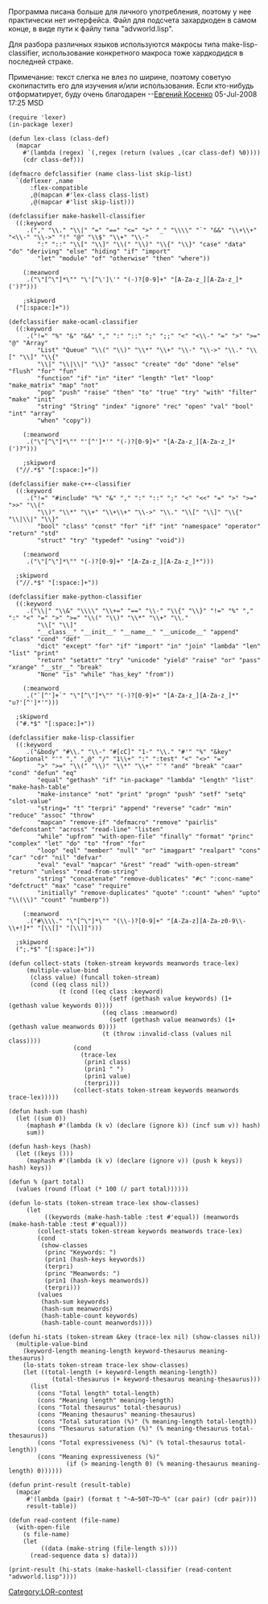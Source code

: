 Программа писана больше для личного употребления, поэтому у нее практически нет интерфейса. Файл для подсчета захардкоден в самом конце, в виде пути к файлу типа "advworld.lisp".

Для разбора различных языков используются макросы типа make-lisp-classifier, использование конкретного макроса тоже хардкодидся в последней страке.

Примечание: текст слегка не влез по ширине, поэтому советую скопипастить его для изучения и/или использования. Если кто-нибудь отформатирует, буду очень благодарен --[[User:eugine_kosenko|Евгений Косенко]] 05-Jul-2008 17:25 MSD

<pre>
(require 'lexer)
(in-package lexer)

(defun lex-class (class-def)
  (mapcar 
	#'(lambda (regex) `(,regex (return (values ,(car class-def) %0))))
	(cdr class-def)))

(defmacro defclassifier (name class-list skip-list)
  `(deflexer ,name
	  :flex-compatible 
	  ,@(mapcan #'lex-class class-list)
	  ,@(mapcar #'list skip-list)))

(defclassifier make-haskell-classifier
  ((:keyword
	 .("," "\\." "\\|" "=" "==" "<=" ">" "_" "\\\\" "`" "&&" "\\+\\+" "<\\-" "\\->" "!" "@" "\\$" "\\+" "\\-"
		":" "::" "\\[" "\\]" "\\(" "\\)" "\\{" "\\}" "case" "data" "do" "deriving" "else" "hiding" "if" "import" 
 		"let" "module" "of" "otherwise" "then" "where"))

	(:meanword
	 .("\"[^\"]*\"" "\'[^\']\'" "(-)?[0-9]+" "[A-Za-z_][A-Za-z_]*(')?")))

	;skipword
  ("[:space:]+"))

(defclassifier make-ocaml-classifier
  ((:keyword
	 .("!=" "%" "&" "&&" "," ":" "::" ";" ";;" "<" "<\\-" "=" ">" ">=" "@" "Array"
		"List" "Queue" "\\(" "\\)" "\\*" "\\+" "\\-" "\\->" "\\." "\\[" "\\]" "\\{"
		"\\|" "\\|\\|" "\\}" "assoc" "create" "do" "done" "else" "flush" "for" "fun"
		"function" "if" "in" "iter" "length" "let" "loop" "make_matrix" "map" "not"
		"pop" "push" "raise" "then" "to" "true" "try" "with" "filter" "make" "init"
		"string" "String" "index" "ignore" "rec" "open" "val" "bool" "int" "array"
		"when" "copy"))

	(:meanword
	 .("\"[^\"]*\"" "'[^']*'" "(-)?[0-9]+" "[A-Za-z_][A-Za-z_]*(')?")))

	;skipword
  ("//.*$" "[:space:]+"))

(defclassifier make-c++-classifier
  ((:keyword
	 .("!=" "#include" "%" "&" "," ":" "::" ";" "<" "<<" "=" ">" ">=" ">>" "\\("
		"\\)" "\\*" "\\+" "\\+\\+" "\\->" "\\." "\\[" "\\]" "\\{" "\\|\\|" "\\}"
		"bool" "class" "const" "for" "if" "int" "namespace" "operator" "return" "std"
		"struct" "try" "typedef" "using" "void"))

	(:meanword
	 .("\"[^\"]*\"" "(-)?[0-9]+" "[A-Za-z_][A-Za-z_]*")))

  ;skipword
  ("//.*$" "[:space:]+"))

(defclassifier make-python-classifier
  ((:keyword 
	 .("\\|" "\\&" "\\\\" "\\+=" "==" "\\-" "\\{" "\\}" "!=" "%" "," ":" "<" "=" ">" ">=" "\\(" "\\)" "\\*" "\\+" "\\." 
		"\\[" "\\]"
		"__class__" "__init__" "__name__" "__unicode__" "append" "class" "cond" "def"
		"dict" "except" "for" "if" "import" "in" "join" "lambda" "len" "list" "print"
		"return" "setattr" "try" "unicode" "yield" "raise" "or" "pass" "xrange" "__str__" "break" 
		"None" "is" "while" "has_key" "from"))

	(:meanword
	 .("`[^']+`" "\"[^\"]*\"" "(-)?[0-9]+" "[A-Za-z_][A-Za-z_]*" "u?'[^']*'")))

  ;skipword	
  ("#.*$" "[:space:]+"))

(defclassifier make-lisp-classifier
  ((:keyword 
	 .("&body" "#\\." "\\-" "#[cC]" "1-" "\\." "#'" "%" "&key" "&optional" "'" "," ",@" "/" "1\\+" ":" ":test" "<" "<>" "="
		">" ">=" "\\(" "\\)" "\\*" "\\+" "`" "and" "break" "caar" "cond" "defun" "eq"
		"equal" "gethash" "if" "in-package" "lambda" "length" "list" "make-hash-table"
		"make-instance" "not" "print" "progn" "push" "setf" "setq" "slot-value"
		"string=" "t" "terpri" "append" "reverse" "cadr" "min" "reduce" "assoc" "throw"
		"mapcan" "remove-if" "defmacro" "remove" "pairlis" "defconstant" "across" "read-line" "listen"
		"while" "upfrom" "with-open-file" "finally" "format" "princ" "complex" "let" "do" "to" "from" "for"
		"loop" "eql" "member" "null" "or" "imagpart" "realpart" "cons" "car" "cdr" "nil" "defvar"
		"eval" "eval" "mapcar" "&rest" "read" "with-open-stream" "return" "unless" "read-from-string"
		"string" "concatenate" "remove-dublicates" "#c" ":conc-name" "defctruct" "max" "case" "require"
		"initially" "remove-duplicates" "quote" ":count" "when" "upto" "\\(\\)" "count" "numberp"))

	(:meanword
	 .("#\\\\." "\"[^\"]*\"" "(\\-)?[0-9]+" "[A-Za-z][A-Za-z0-9\\-\\+!]*" "[\\[]" "[\\]]")))

  ;skipword	
  (";.*$" "[:space:]+"))

(defun collect-stats (token-stream keywords meanwords trace-lex)
	 (multiple-value-bind 
	  (class value) (funcall token-stream)
	  (cond ((eq class nil))
			  (t (cond ((eq class :keyword)
							(setf (gethash value keywords) (1+ (gethash value keywords 0))))
						  ((eq class :meanword)
							(setf (gethash value meanwords) (1+ (gethash value meanwords 0))))
						  (t (throw :invalid-class (values nil class))))
				  (cond
					(trace-lex
					 (prin1 class)
					 (prin1 " ")
					 (prin1 value)
					 (terpri)))
				  (collect-stats token-stream keywords meanwords trace-lex)))))

(defun hash-sum (hash)
  (let ((sum 0)) 
	 (maphash #'(lambda (k v) (declare (ignore k)) (incf sum v)) hash)
	 sum))

(defun hash-keys (hash)
  (let ((keys ()))
	 (maphash #'(lambda (k v) (declare (ignore v)) (push k keys)) hash) keys))

(defun % (part total)
  (values (round (float (* 100 (/ part total))))))

(defun lo-stats (token-stream trace-lex show-classes)
  	 (let 
		  ((keywords (make-hash-table :test #'equal)) (meanwords (make-hash-table :test #'equal)))
		(collect-stats token-stream keywords meanwords trace-lex)
		(cond
		 (show-classes
		  (princ "Keywords: ")
		  (prin1 (hash-keys keywords))
		  (terpri)
		  (princ "Meanwords: ")
		  (prin1 (hash-keys meanwords))
		  (terpri)))
		(values
		 (hash-sum keywords)
		 (hash-sum meanwords)
		 (hash-table-count keywords)
		 (hash-table-count meanwords))))

(defun hi-stats (token-stream &key (trace-lex nil) (show-classes nil))
  (multiple-value-bind 
	(keyword-length meaning-length keyword-thesaurus meaning-thesaurus)
	(lo-stats token-stream trace-lex show-classes)
	(let ((total-length (+ keyword-length meaning-length))
			(total-thesaurus (+ keyword-thesaurus meaning-thesaurus)))
	  (list
		(cons "Total length" total-length)
		(cons "Meaning length" meaning-length)
		(cons "Total thesaurus" total-thesaurus)
		(cons "Meaning thesaurus" meaning-thesaurus)
		(cons "Total saturation (%)" (% meaning-length total-length))
		(cons "Thesaurus saturation (%)" (% meaning-thesaurus total-thesaurus))
		(cons "Total expressiveness (%)" (% total-thesaurus total-length))
		(cons "Meaning expressiveness (%)" 
				(if (> meaning-length 0) (% meaning-thesaurus meaning-length) 0))))))

(defun print-result (result-table)
  (mapcar
	 #'(lambda (pair) (format t "~A~50T~7D~%" (car pair) (cdr pair)))
	 result-table))

(defun read-content (file-name)
  (with-open-file 
	(s file-name)
	(let
		 ((data (make-string (file-length s)))) 
	  (read-sequence data s) data)))

(print-result (hi-stats (make-haskell-classifier (read-content "advworld.lisp"))))
</pre>


[[Category:LOR-contest]]